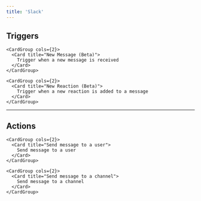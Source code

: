 ```yaml
---
title: 'Slack'
---
```


## Triggers


    <CardGroup cols={2}>
      <Card title="New Message (Beta)">
        Trigger when a new message is received
      </Card>
    </CardGroup>
  
    <CardGroup cols={2}>
      <Card title="New Reaction (Beta)">
        Trigger when a new reaction is added to a message
      </Card>
    </CardGroup>
  

---

## Actions


    <CardGroup cols={2}>
      <Card title="Send message to a user">
        Send message to a user
      </Card>
    </CardGroup>
  
    <CardGroup cols={2}>
      <Card title="Send message to a channel">
        Send message to a channel
      </Card>
    </CardGroup>
  
